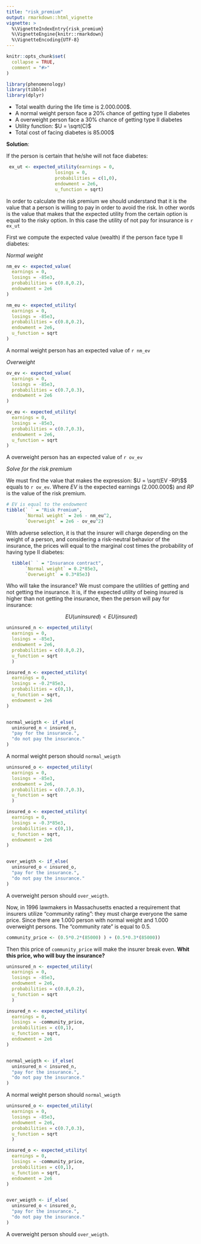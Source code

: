 ```yaml
---
title: "risk_premium"
output: rmarkdown::html_vignette
vignette: >
  %\VignetteIndexEntry{risk_premium}
  %\VignetteEngine{knitr::rmarkdown}
  %\VignetteEncoding{UTF-8}
---
```


```r
knitr::opts_chunk$set(
  collapse = TRUE,
  comment = "#>"
)
```

```r
library(phenomenology)
library(tibble)
library(dplyr)
```

-   Total wealth during the life time is 2.000.000\$.
-   A normal weight person face a 20% chance of getting type II diabetes
-   A overweight person face a 30% chance of getting type II diabetes
-   Utility function: $U = \sqrt(C)$
-   Total cost of facing diabetes is 85.000\$

**Solution**:

If the person is certain that he/she will not face diabetes:

```r
 ex_ut <- expected_utility(earnings = 0,
                  losings = 0,
                  probabilities = c(1,0),
                  endowment = 2e6,
                  u_function = sqrt)

```

In order to calculate the risk premium we should understand that it is the value that a person is willing to pay in order to avoid the risk. In other words is the value that makes that the expected utility from the certain option is equal to the risky option. In this case the utility of not pay for insurance is `r ex_ut`

First we compute the expected value (wealth) if the person face type II diabetes:

*Normal weight*

```r
nm_ev <- expected_value(
  earnings = 0,
  losings = -85e3,
  probabilities = c(0.8,0.2),
  endowment = 2e6
)

nm_eu <- expected_utility(
  earnings = 0,
  losings = -85e3,
  probabilities = c(0.8,0.2),
  endowment = 2e6,
  u_function = sqrt
)

```

A normal weight person has an expected value of `r nm_ev`

*Overweight*

```r
ov_ev <- expected_value(
  earnings = 0,
  losings = -85e3,
  probabilities = c(0.7,0.3),
  endowment = 2e6
)

ov_eu <- expected_utility(
  earnings = 0,
  losings = -85e3,
  probabilities = c(0.7,0.3),
  endowment = 2e6,
  u_function = sqrt
)
```

A overweight person has an expected value of `r ov_ev`

*Solve for the risk premium*

We must find the value that makes the expression: $U = \sqrt(EV -RP)$\$ equals to `r ov_ev`. Where $EV$ is the expected earnings (2.000.000\$) and $RP$ is the value of the risk premium.

```r

# EV is equal to the endowment
tibble(` ` = "Risk Premium",
       `Normal weight` = 2e6 - nm_eu^2,
       `Overweight` = 2e6 - ov_eu^2)
```

With adverse selection, it is that the insurer will charge depending on the weight of a person, and considering a risk-neutral behavior of the insurance, the prices will equal to the marginal cost times the probability of having type II diabetes:

```r
  tibble(` ` = "Insurance contract",
       `Normal weight` = 0.2*85e3,
       `Overweight` = 0.3*85e3)

```

Who will take the insurance? We must compare the utilities of getting and not getting the insurance. It is, if the expected utility of being insured is higher than not getting the insurance, then the person will pay for insurance:

$$
EU(uninsured) < EU(insured)
$$

```r
uninsured_n <- expected_utility(
  earnings = 0,
  losings = -85e3,
  endowment = 2e6,
  probabilities = c(0.8,0.2),
  u_function = sqrt
  )

insured_n <- expected_utility(
  earnings = 0,
  losings = -0.2*85e3,
  probabilities = c(0,1),
  u_function = sqrt,
  endowment = 2e6
)


normal_weigth <- if_else(
  uninsured_n < insured_n,
  "pay for the insurance.",
  "do not pay the insurance."
)
```

A normal weight person should `normal_weigth`

```r
uninsured_o <- expected_utility(
  earnings = 0,
  losings = -85e3,
  endowment = 2e6,
  probabilities = c(0.7,0.3),
  u_function = sqrt
  )

insured_o <- expected_utility(
  earnings = 0,
  losings = -0.3*85e3,
  probabilities = c(0,1),
  u_function = sqrt,
  endowment = 2e6
)


over_weigth <- if_else(
  uninsured_o < insured_o,
  "pay for the insurance.",
  "do not pay the insurance."
)
```

A overweight person should `over_weigth`.

Now, in 1996 lawmakers in Massachusetts enacted a requirement that insurers utilize "community rating": they must charge everyone the same price. Since there are 1.000 person with normal weight and 1.000 overweight persons. The "community rate" is equal to 0.5.

```r
community_price <- (0.5*0.2*(85000) ) + (0.5*0.3*(85000))
```

Then this price of `community_price` will make the insurer break even. **Whit this price, who will buy the insurance?**

```r
uninsured_n <- expected_utility(
  earnings = 0,
  losings = -85e3,
  endowment = 2e6,
  probabilities = c(0.8,0.2),
  u_function = sqrt
  )

insured_n <- expected_utility(
  earnings = 0,
  losings = -community_price,
  probabilities = c(0,1),
  u_function = sqrt,
  endowment = 2e6
)


normal_weigth <- if_else(
  uninsured_n < insured_n,
  "pay for the insurance.",
  "do not pay the insurance."
)
```

A normal weight person should `normal_weigth`

```r
uninsured_o <- expected_utility(
  earnings = 0,
  losings = -85e3,
  endowment = 2e6,
  probabilities = c(0.7,0.3),
  u_function = sqrt
  )

insured_o <- expected_utility(
  earnings = 0,
  losings = -community_price,
  probabilities = c(0,1),
  u_function = sqrt,
  endowment = 2e6
)


over_weigth <- if_else(
  uninsured_o < insured_o,
  "pay for the insurance.",
  "do not pay the insurance."
)
```

A overweight person should `over_weigth`.

<!-- ```{r} -->

<!-- ((200*(3217-160*sqrt(383)) - 0.2*(85000)) + (150*(5651-280*sqrt(383))-0.3*(85000)))*1000 #Consumer surplus at the begining -->

<!-- -((150*(5651-280*sqrt(383))-0.3*(85000))*1000 # Consumer surplus after -->


<!-- ``` -->
